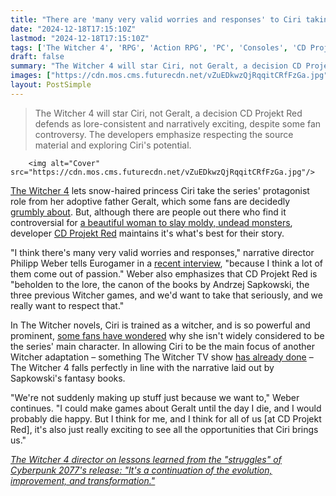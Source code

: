 ```yaml
---
title: "There are 'many very valid worries and responses' to Ciri taking the lead in The Witcher 4, but CDPR says 'we're not suddenly making up stuff just because we want to'"
date: "2024-12-18T17:15:10Z"
lastmod: "2024-12-18T17:15:10Z"
tags: ['The Witcher 4', 'RPG', 'Action RPG', 'PC', 'Consoles', 'CD Projekt Red', 'Ciri', 'Fantasy']
draft: false
summary: "The Witcher 4 will star Ciri, not Geralt, a decision CD Projekt Red defends as lore-consistent and narratively exciting, despite some fan controversy.  The developers emphasize respecting the source material and exploring Ciri's potential."
images: ["https://cdn.mos.cms.futurecdn.net/vZuEDkwzQjRqqitCRfFzGa.jpg"]
layout: PostSimple
---
```

> The Witcher 4 will star Ciri, not Geralt, a decision CD Projekt Red defends as lore-consistent and narratively exciting, despite some fan controversy.  The developers emphasize respecting the source material and exploring Ciri's potential.


        <img alt="Cover" src="https://cdn.mos.cms.futurecdn.net/vZuEDkwzQjRqqitCRfFzGa.jpg"/>
        
[<u>The Witcher 4</u>](https://www.gamesradar.com/games/the-witcher/the-witcher-4-guide/) lets snow-haired princess Ciri take the series' protagonist role from her adoptive father Geralt, which some fans are decidedly [<u>grumbly about</u>](https://www.gamesradar.com/games/the-witcher/cd-projekt-reds-decision-to-have-ciri-be-the-star-of-the-witcher-4-was-the-super-right-choice-that-the-devs-made-for-the-rpg-sequel-instantly-9-years-ago/). But, although there are people out there who find it controversial for [<u>a beautiful woman to slay moldy, undead monsters</u>](https://x.com/mustakro/status/1867428698812514508), developer [CD Projekt Red](https://www.gamesradar.com/tag/cd-projekt-red/) maintains it's what's best for their story. 

"I think there's many very valid worries and responses," narrative director Philipp Weber tells Eurogamer in a [<u>recent interview</u>](https://www.videogameschronicle.com/news/witcher-4-devs-say-they-knew-ciri-switch-could-be-controversial/), "because I think a lot of them come out of passion." Weber also emphasizes that CD Projekt Red is "beholden to the lore, the canon of the books by Andrzej Sapkowski, the three previous Witcher games, and we'd want to take that seriously, and we really want to respect that."

In The Witcher novels, Ciri is trained as a witcher, and is so powerful and prominent, [<u>some fans have wondered</u>](https://www.reddit.com/r/witcher/comments/tw7cnd/how_is_ciri_not_the_main_character_of_the_witcher/) why she isn't widely considered to be the series' main character. In allowing Ciri to be the main focus of another Witcher adaptation – something The Witcher TV show [<u>has already done</u>](https://ew.com/tv/the-witcher-season-3-ending-freya-allan-ciri-falka-star/) – The Witcher 4 falls perfectly in line with the narrative laid out by Sapkowski's fantasy books.

"We're not suddenly making up stuff just because we want to," Weber continues. "I could make games about Geralt until the day I die, and I would probably die happy. But I think for me, and I think for all of us [at CD Projekt Red], it's also just really exciting to see all the opportunities that Ciri brings us."

[<u><em>The Witcher 4 director on lessons learned from the "struggles" of Cyberpunk 2077's release: "It's a continuation of the evolution, improvement, and transformation."</em></u>](https://www.gamesradar.com/games/action-rpg/the-witcher-4-director-on-lessons-learned-from-the-struggles-of-cyberpunk-2077s-release-its-a-continuation-of-the-evolution-improvement-and-transformation/)
        